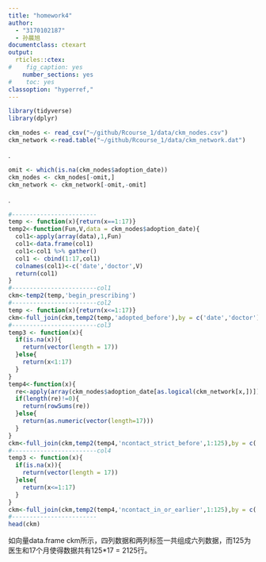 ```yaml
---
title: "homework4"
author:
  - "3170102187"
  - 孙晨旭
documentclass: ctexart
output:
  rticles::ctex:
#    fig_caption: yes
    number_sections: yes
#    toc: yes
classoption: "hyperref,"
---
```

```r
library(tidyverse)
library(dplyr)
```

```r
ckm_nodes <- read_csv("~/github/Rcourse_1/data/ckm_nodes.csv")
ckm_network <-read.table("~/github/Rcourse_1/data/ckm_network.dat")
```

\noindent 1.
```r
omit <- which(is.na(ckm_nodes$adoption_date))
ckm_nodes <- ckm_nodes[-omit,]
ckm_network <- ckm_network[-omit,-omit]
```
\noindent 2.
```r
#------------------------
temp <- function(x){return(x==1:17)}
temp2<-function(Fun,V,data = ckm_nodes$adoption_date){
  col1<-apply(array(data),1,Fun)
  col1<-data.frame(col1)
  col1<-col1 %>% gather()
  col1 <- cbind(1:17,col1)
  colnames(col1)<-c('date','doctor',V)
  return(col1)
}
#------------------------col1
ckm<-temp2(temp,'begin_prescribing')
#------------------------col2
temp <- function(x){return(x<=1:17)}
ckm<-full_join(ckm,temp2(temp,'adopted_before'),by = c('date','doctor'))# not strictly before
#------------------------col3
temp3 <- function(x){
  if(is.na(x)){
    return(vector(length = 17))
  }else{
    return(x<1:17)
  }
}
temp4<-function(x){
  re<-apply(array(ckm_nodes$adoption_date[as.logical(ckm_network[x,])]),1,temp3)
  if(length(re)!=0){
    return(rowSums(re))
  }else{
    return(as.numeric(vector(length=17)))
  }
}
ckm<-full_join(ckm,temp2(temp4,'ncontact_strict_before',1:125),by = c('date','doctor'))
#------------------------col4
temp3 <- function(x){
  if(is.na(x)){
    return(vector(length = 17))
  }else{
    return(x<=1:17)
  }
}
ckm<-full_join(ckm,temp2(temp4,'ncontact_in_or_earlier',1:125),by = c('date','doctor'))
#------------------------
head(ckm)
```
如向量data.frame ckm所示，四列数据和两列标签一共组成六列数据，而125为医生和17个月使得数据共有125*17 = 2125行。



